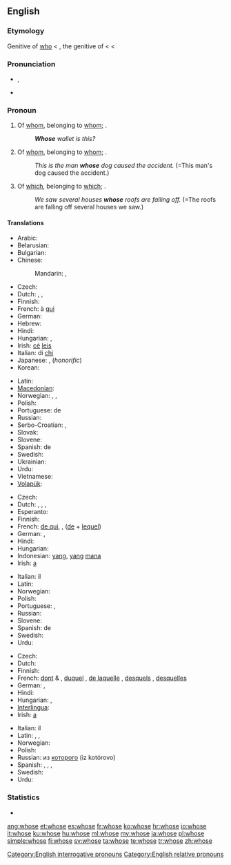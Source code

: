 ==English==

===Etymology===
Genitive of [[who]] < {{etyl|ang}} {{term|hwæs|lang=ang}}, the genitive of {{term|hwa|lang=ang}} < {{proto|Germanic|hwaz}} < {{proto|Indo-European|kʷos}}

===Pronunciation===
* {{a|UK|US}} {{IPA|/huːz/}}, {{SAMPA|/hu:z/}}
*: {{audio|en-us-whose.ogg|Audio (US)}}
*: {{rhymes|uːz}}
* {{homophones|who's}}

===Pronoun===
{{en-pron}}

# Of [[whom]], belonging to [[whom]]; {{non-gloss definition|used as an interrogative pronoun}}.
#: '''''Whose''' wallet is this?''
# Of [[whom]], belonging to [[whom]]; {{non-gloss definition|used as a relative pronoun}}.
#: ''This is the man '''whose''' dog caused the accident.'' (=This man's dog caused the accident.)
# {{context|formerly|_|proscribed}} Of [[which]], belonging to [[which]]; {{non-gloss definition|used as a relative pronoun}}.
#: ''We saw several houses '''whose''' roofs are falling off.'' (=The roofs are falling off several houses we saw.)

====Translations====
{{trans-top|of whom (interrogative)}}
* Arabic: {{t-|ar|لمن|tr=líman}}
* Belarusian: {{t|be|чый|tr=čyj|xs=Belarusian}}
* Bulgarian: {{t|bg|чий|tr=čij}}
* Chinese:
*: Mandarin: {{t-|cmn|誰|alt=誰的|sc=Hani}},  {{t-|cmn|谁|alt=谁的|tr=shuí de, shéi de|sc=Hani}}
* Czech: {{t+|cs|čí}}
* Dutch: {{t|nl|van wie}}, {{t|nl|wiens|m|n}}, {{t|nl|wier|f|p}}
* Finnish: {{t-|fi|kenen}}
* French: à [[qui]]
* German: {{t+|de|wessen}}
* Hebrew: {{onym|he||[[של|שֶׁל]] [[מי|מִי]]|tr=shel mi}}
* Hindi: {{t|hi|किसका|tr=kiskā|xs=Hindi}}
* Hungarian: {{t|hu|kié}}, {{t|hu|kinek}}
* Irish: [[cé#Irish|cé]] [[leis#Irish|leis]]
* Italian: di [[chi]]
* Japanese: {{t+|ja|誰|alt=誰の|tr=だれの, dáre-no}}, {{t+|ja|どなた|alt=どなたの|tr=dónata-no}} (''honorific'')
* Korean: {{t|ko|누구의|tr=nugu-ui|sc=Hang}}
{{trans-mid}}
* Latin: {{t-|la|cuius}}
* [[Macedonian]]: {{t|mk|чиј|tr=čij}}
* Norwegian: {{t|no|hvem sin}}, {{t|no|hvems}},  {{t+|no|hvis}}
* Polish: {{t+|pl|czyj}}
* Portuguese: de {{t+|pt|quem}}
* Russian: {{t+|ru|чей|tr=čej}}
* Serbo-Croatian: {{t|sh|чији|alt=чѝјӣ|sc=Cyrl|xs=Serbo-Croatian}},  {{t|sh|čiji|alt=čìjī|xs=Serbo-Croatian}}
* Slovak: {{t-|sk|čí}}
* Slovene: {{t+|sl|čigav|m}}
* Spanish: de {{t+|es|quién}}
* Swedish: {{t|sv|vems}}
* Ukrainian: {{t|uk|чий|tr=čyj|xs=Ukrainian}}
* Urdu: {{t|ur|کس کا|tr=kis kā|xs=Urdu}}
* Vietnamese: {{t|vi|của ai|xs=Vietnamese}}
* [[Volapük]]: {{t|vo|kima}}
{{trans-bottom}}

{{trans-top|of whom (relative)}}
* Czech: {{t+|cs|jehož|m|n}} {{t+|cs|jejíž|f}} {{t+|cs|jejichž|p}}
* Dutch: {{t|nl|van wie}}, {{t|nl|waarvan|n}}, {{t|nl|wiens|m|n}}, {{t|nl|wier|f|p}}
* Esperanto: {{t-|eo|kies|xs=Esperanto}}
* Finnish: {{t+|fi|jonka}}
* French: [[de qui]], {{t+|fr|dont}}, {{t+|fr|duquel}} ([[de]] + [[lequel]])
* German: {{t+|de|dessen|m|n}}, {{t+|de|deren|f|p}}
* Hindi: {{t|hi|जिसका|tr=jiskā|xs=Hindi}}
* Hungarian: {{t|hu|akinek}}
* Indonesian: [[yang]], [[yang]] [[mana]]
* Irish: [[a#Irish|a]] {{qualifier|indirect relative followed by resumptive possessive pronoun}}
{{trans-mid}}
* Italian: il {{t+|it|cui}}
* Latin: {{t-|la|cuius}}
* Norwegian: {{t+|no|hvis}}
* Polish: {{t+|pl|który|m}}
* Portuguese: {{t+|pt|cujo|m}}, {{t+|pt|cuja|f}}
* Russian: {{t+|ru|чей|tr=čej}}
* Slovene: {{t+|sl|čigar}}
* Spanish: de {{t+|es|quien}}
* Swedish: {{t+|sv|vars}}
* Urdu: {{t|ur|جس کا|tr=jis kā|xs=Urdu}}
{{trans-bottom}}

{{trans-top|of which (relative)}}
* Czech: {{t+|cs|jehož|m|n}} {{t+|cs|jejíž|f}} {{t+|cs|jejichž|p}}
* Dutch: {{t+|nl|waarvan}}
* Finnish: {{t+|fi|jonka}}
* French: [[dont]] {{m|f}} & {{p}}, [[duquel]] {{m}}, [[de laquelle]] {{f}}, [[desquels]] {{p}}, [[desquelles]] {{f|p}}
* German: {{t+|de|dessen|m|n}}, {{t+|de|deren|f|p}}
* Hindi: {{t|hi|जिसका|tr=jiskā|xs=Hindi}}
* Hungarian: {{t|hu|aminek}}, {{t|hu|amelynek}}
* [[Interlingua]]: {{t|ia|cuje}}
* Irish: [[a#Irish|a]] {{qualifier|indirect relative followed by resumptive possessive pronoun}}
{{trans-mid}}
* Italian: il {{t+|it|cui}}
* Latin: {{t-|la|cuius|m|f|n}}, {{t-|la|quorum|m|n|p}}, {{t-|la|quarum|f|p}}
* Norwegian: {{t+|no|hvis}}
* Polish: {{t+|pl|który|m}}
* Russian: из [[который|которого]] (iz kotórovo)
* Spanish: {{t+|es|cuyo|m}}, {{t-|es|cuya|f}}, {{t-|es|cuyos|p}}, {{t-|es|cuyas|f|p}}
* Swedish: {{t+|sv|vars}}
* Urdu: {{t|ur|جس کا|tr=jis kā|xs=Urdu}}
{{trans-bottom}}

===Statistics===
* {{rank|woman|want|home|234|whose|words|given|hands}}

[[Category:English interrogative pronouns]]
[[Category:English relative pronouns]]

[[ang:whose]]
[[et:whose]]
[[es:whose]]
[[fr:whose]]
[[ko:whose]]
[[hr:whose]]
[[io:whose]]
[[it:whose]]
[[ku:whose]]
[[hu:whose]]
[[ml:whose]]
[[my:whose]]
[[ja:whose]]
[[pl:whose]]
[[simple:whose]]
[[fi:whose]]
[[sv:whose]]
[[ta:whose]]
[[te:whose]]
[[tr:whose]]
[[zh:whose]]